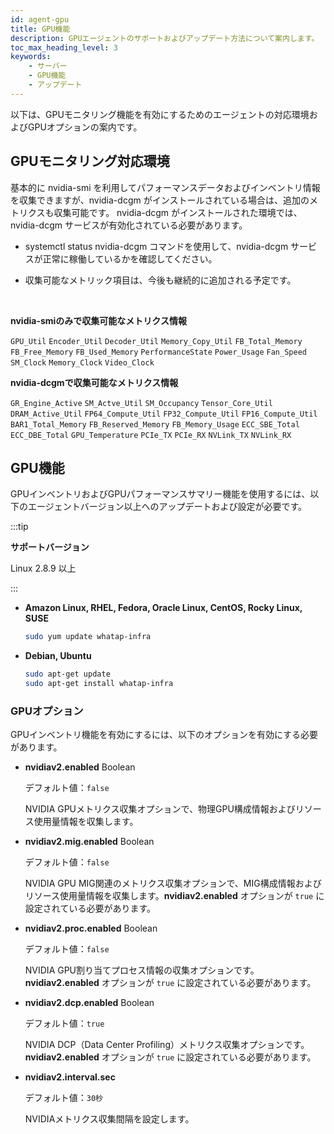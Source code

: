 ```yaml
---
id: agent-gpu
title: GPU機能
description: GPUエージェントのサポートおよびアップデート方法について案内します。
toc_max_heading_level: 3
keywords: 
    - サーバー
    - GPU機能
    - アップデート
---
```


以下は、GPUモニタリング機能を有効にするためのエージェントの対応環境およびGPUオプションの案内です。

## GPUモニタリング対応環境

基本的に nvidia-smi を利用してパフォーマンスデータおよびインベントリ情報を収集できますが、nvidia-dcgm がインストールされている場合は、追加のメトリクスも収集可能です。
nvidia-dcgm がインストールされた環境では、nvidia-dcgm サービスが有効化されている必要があります。

* systemctl status nvidia-dcgm コマンドを使用して、nvidia-dcgm サービスが正常に稼働しているかを確認してください。

* 収集可能なメトリック項目は、今後も継続的に追加される予定です。 

<br />

**nvidia-smiのみで収集可能なメトリクス情報**  

`GPU_Util` `Encoder_Util` `Decoder_Util` `Memory_Copy_Util` `FB_Total_Memory` `FB_Free_Memory` `FB_Used_Memory` `PerformanceState` `Power_Usage` `Fan_Speed` `SM_Clock` `Memory_Clock` `Video_Clock`


**nvidia-dcgmで収集可能なメトリクス情報**  

`GR_Engine_Active` `SM_Actve_Util` `SM_Occupancy` `Tensor_Core_Util` `DRAM_Active_Util` `FP64_Compute_Util` `FP32_Compute_Util` `FP16_Compute_Util` `BAR1_Total_Memory` `FB_Reserved_Memory` `FB_Memory_Usage` `ECC_SBE_Total` `ECC_DBE_Total` `GPU_Temperature` `PCIe_TX` `PCIe_RX` `NVLink_TX` `NVLink_RX`

## GPU機能

GPUインベントリおよびGPUパフォーマンスサマリー機能を使用するには、以下のエージェントバージョン以上へのアップデートおよび設定が必要です。

:::tip

**サポートバージョン**

Linux 2.8.9 以上

:::

* **Amazon Linux, RHEL, Fedora, Oracle Linux, CentOS, Rocky Linux, SUSE**

  ```bash
  sudo yum update whatap-infra
  ```

* **Debian, Ubuntu**

  ```bash
  sudo apt-get update
  sudo apt-get install whatap-infra
  ```

### GPUオプション

GPUインベントリ機能を有効にするには、以下のオプションを有効にする必要があります。

* **nvidiav2.enabled** <span class='type'>Boolean</span>

  デフォルト値：`false`

  NVIDIA GPUメトリクス収集オプションで、物理GPU構成情報およびリソース使用量情報を収集します。

* **nvidiav2.mig.enabled** <span class='type'>Boolean</span>

  デフォルト値：`false`

  NVIDIA GPU MIG関連のメトリクス収集オプションで、MIG構成情報およびリソース使用量情報を収集します。**nvidiav2.enabled** オプションが `true` に設定されている必要があります。

* **nvidiav2.proc.enabled** <span class='type'>Boolean</span>

  デフォルト値：`false`

  NVIDIA GPU割り当てプロセス情報の収集オプションです。**nvidiav2.enabled** オプションが `true` に設定されている必要があります。

* **nvidiav2.dcp.enabled** <span class='type'>Boolean</span>

  デフォルト値：`true`

  NVIDIA DCP（Data Center Profiling）メトリクス収集オプションです。**nvidiav2.enabled** オプションが `true` に設定されている必要があります。

* **nvidiav2.interval.sec**

  デフォルト値：`30秒`

  NVIDIAメトリクス収集間隔を設定します。